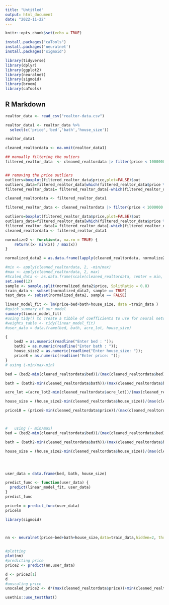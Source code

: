 ```yaml
---
title: "Untitled"
output: html_document
date: "2022-11-22"
---
```


```r
knitr::opts_chunk$set(echo = TRUE)
```

```r
install.packages("caTools")
install.packages('neuralnet')
install.packages('sigmoid')
```


```r

library(tidyverse)
library(dplyr)
library(ggplot2)
library(neuralnet)
library(sigmoid)
library(broom)
library(caTools)
```

## R Markdown


```r
realtor_data <- read_csv("realtor-data.csv")
```

```r
realtor_data1 <- realtor_data %>%
  select(c('price','bed','bath','house_size'))

realtor_data1
```

```r

cleaned_realtordata <- na.omit(realtor_data1)

## manually filtering the ouliers
filtered_realtor_data  <- cleaned_realtordata |> filter(price < 1000000 && bed < 15 && bath < 9 && acre_lot > 0 && acre_lot < 5000 && house_size < 10000 )


## removing the price outliers 
outliers=boxplot(filtered_realtor_data$price,plot=FALSE)$out
outliers_data=filtered_realtor_data[which(filtered_realtor_data$price %in% outliers),]
filtered_realtor_data1= filtered_realtor_data[-which(filtered_realtor_data$price %in% outliers),]

cleaned_realtordata <- filtered_realtor_data1
```

```r
filtered_realtor_data <- cleaned_realtordata |> filter(price < 1000000 && bed < 15 && bath < 9 && house_size < 10000 )
```

```r
outliers=boxplot(filtered_realtor_data$price,plot=FALSE)$out
outliers_data=filtered_realtor_data[which(filtered_realtor_data$price %in% outliers),]
filtered_realtor_data1= filtered_realtor_data[-which(filtered_realtor_data$price %in% outliers),]
cleaned_realtordata <- filtered_realtor_data1
```



```r




normalize2 <- function(x, na.rm = TRUE) {
    return((x- min(x)) / max(x))
}

normalized_data2 = as.data.frame(lapply(cleaned_realtordata, normalize2))

#min <- apply(cleaned_realtordata, 2, -min/max)
#max <- apply(cleaned_realtordata, 2, max)
#Scaled_data <- as.data.frame(scale(cleaned_realtordata, center = min, scale = max - min))
set.seed(12)
sample <- sample.split(normalized_data2$price, SplitRatio = 0.8)
train_data <- subset(normalized_data2, sample == TRUE)
test_data <- subset(normalized_data2, sample == FALSE)
```




```r
linear_model_fit <- lm(price~bed+bath+house_size, data =train_data )
#quick summary of our model
summary(linear_model_fit)
#using tidy() to create a tibble of coefficients to use for neural network weights later
#weights_table <- tidy(linear_model_fit)
#user_data = data.frame(bed, bath, acre_lot, house_size)
```


```r
{
    bed2 = as.numeric(readline("Enter bed : "));
    bath2 = as.numeric(readline("Enter bath : "));
    house_size2 = as.numeric(readline("Enter house_size: "));
    price8 = as.numeric(readline("Enter price: "));
}
# using (-min/max-min)

bed = (bed2-min(cleaned_realtordata$bed))/(max(cleaned_realtordata$bed)-min(cleaned_realtordata$bed))

bath = (bath2-min(cleaned_realtordata$bath))/(max(cleaned_realtordata$bath)-min(cleaned_realtordata$bath))

acre_lot =(acre_lot2-min(cleaned_realtordata$acre_lot))/(max(cleaned_realtordata$acre_lot)-min(cleaned_realtordata$acre_lot))

house_size = (house_size2-min(cleaned_realtordata$house_size))/(max(cleaned_realtordata$house_size)-min(cleaned_realtordata$house_size))

price10 = (price8-min(cleaned_realtordata$price))/(max(cleaned_realtordata$price)-min(cleaned_realtordata$price))



#   using (- min/max)
bed = (bed2-min(cleaned_realtordata$bed))/(max(cleaned_realtordata$bed))

bath = (bath2-min(cleaned_realtordata$bath))/(max(cleaned_realtordata$bath))

house_size = (house_size2-min(cleaned_realtordata$house_size))/(max(cleaned_realtordata$house_size))




user_data = data.frame(bed, bath, house_size)

```


```r
predict_func <- function(user_data) {
  predict(linear_model_fit, user_data)
}
predict_func

```

```r
pricelm = predict_func(user_data)
pricelm
```


```r
library(sigmoid)



nn <- neuralnet(price~bed+bath+house_size,data=train_data,hidden=2, threshold=0.001,act.fct=relu, rep=1, algorithm = "rprop+", linear.output=TRUE)
            
```




```r
#plotting
plot(nn)
#predicting price
price2 <- predict(nn,user_data)

d <- price2[1]  
d
#unscaling price
unscaled_price2 <- d*(max(cleaned_realtordata$price))+min(cleaned_realtordata$price)

```

```r
usethis::use_testthat()
```

